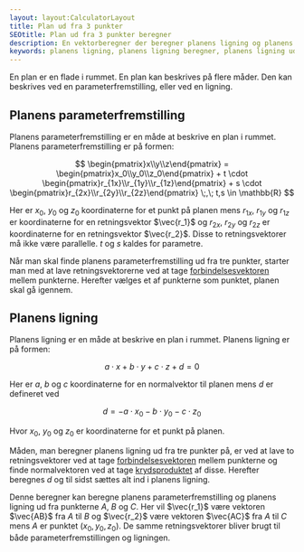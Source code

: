 ```yaml
---
layout: layout:CalculatorLayout
title: Plan ud fra 3 punkter
SEOtitle: Plan ud fra 3 punkter beregner
description: En vektorberegner der beregner planens ligning og planens parameterfremstilling ud fra 3 punkter
keywords: planens ligning, planens ligning beregner, planens ligning ud fra tre punkter, planens parameterfremstilling, planens parameterfremstilling beregner, planens parameterfremstilling ud fra tre punkter, vektor 3d
---
```



En plan er en flade i rummet. En plan kan beskrives på flere måder. Den kan beskrives ved en parameterfremstilling, eller ved en ligning.

## Planens parameterfremstilling

Planens parameterfremstilling er en måde at beskrive en plan i rummet. Planens parameterfremstilling er på formen:

$$
\begin{pmatrix}x\\y\\z\end{pmatrix} = \begin{pmatrix}x_0\\y_0\\z_0\end{pmatrix} + t \cdot \begin{pmatrix}r_{1x}\\r_{1y}\\r_{1z}\end{pmatrix} + s \cdot \begin{pmatrix}r_{2x}\\r_{2y}\\r_{2z}\end{pmatrix} \;,\; t,s \in \mathbb{R}
$$

Her er $x_0$, $y_0$ og $z_0$ koordinaterne for et punkt på planen mens $r_{1x}$, $r_{1y}$ og $r_{1z}$ er koordinaterne for en retningsvektor $\vec{r_1}$ og $r_{2x}$, $r_{2y}$ og $r_{2z}$ er koordinaterne for en retningsvektor $\vec{r_2}$. Disse to retningsvektorer må ikke være parallelle. $t$ og $s$ kaldes for parametre.

Når man skal finde planens parameterfremstilling ud fra tre punkter, starter man med at lave retningsvektorerne ved at tage [forbindelsesvektoren](/vektor/3d/forbindelsesvektor) mellem punkterne. Herefter vælges et af punkterne som punktet, planen skal gå igennem.

## Planens ligning

Planens ligning er en måde at beskrive en plan i rummet. Planens ligning er på formen:

$$
a \cdot x + b \cdot y + c \cdot z + d = 0
$$

Her er $a$, $b$ og $c$ koordinaterne for en normalvektor til planen mens $d$ er defineret ved

$$
d = -a \cdot x_0 - b \cdot y_0 - c \cdot z_0
$$

Hvor $x_0$, $y_0$ og $z_0$ er koordinaterne for et punkt på planen.

Måden, man beregner planens ligning ud fra tre punkter på, er ved at lave to retningsvektorer ved at tage [forbindelsesvektoren](/vektor/3d/forbindelsesvektor) mellem punkterne og finde normalvektoren ved at tage [krydsproduktet](/vektor/3d/krydsprodukt) af disse. Herefter beregnes $d$ og til sidst sættes alt ind i planens ligning.

Denne beregner kan beregne planens parameterfremstilling og planens ligning ud fra punkterne $A$, $B$ og $C$. Her vil $\vec{r_1}$ være vektoren $\vec{AB}$ fra $A$ til $B$ og $\vec{r_2}$ være vektoren $\vec{AC}$ fra $A$ til $C$ mens $A$ er punktet $(x_0, y_0, z_0)$. De samme retningsvektorer bliver brugt til både parameterfremstillingen og ligningen.

<Calculator client:only />
